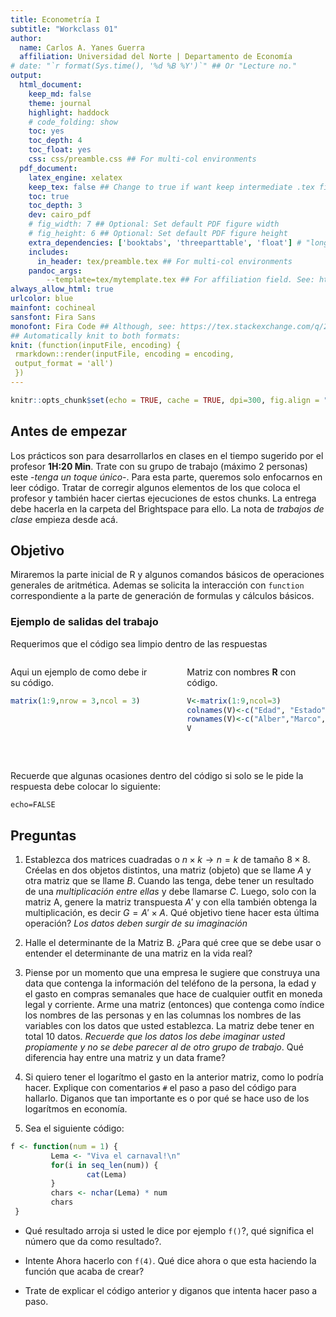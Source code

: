 ```yaml
---
title: Econometría I
subtitle: "Workclass 01"
author:
  name: Carlos A. Yanes Guerra
  affiliation: Universidad del Norte | Departamento de Economía
# date: "`r format(Sys.time(), '%d %B %Y')`" ## Or "Lecture no."
output: 
  html_document:
    keep_md: false
    theme: journal
    highlight: haddock
    # code_folding: show
    toc: yes
    toc_depth: 4
    toc_float: yes
    css: css/preamble.css ## For multi-col environments
  pdf_document:
    latex_engine: xelatex
    keep_tex: false ## Change to true if want keep intermediate .tex file
    toc: true
    toc_depth: 3
    dev: cairo_pdf
    # fig_width: 7 ## Optional: Set default PDF figure width
    # fig_height: 6 ## Optional: Set default PDF figure height
    extra_dependencies: ['booktabs', 'threeparttable', 'float'] # "longtable"
    includes:
      in_header: tex/preamble.tex ## For multi-col environments
    pandoc_args:
        --template=tex/mytemplate.tex ## For affiliation field. See: https://bit.ly/2T191uZ
always_allow_html: true
urlcolor: blue
mainfont: cochineal
sansfont: Fira Sans
monofont: Fira Code ## Although, see: https://tex.stackexchange.com/q/294362
## Automatically knit to both formats:
knit: (function(inputFile, encoding) {
 rmarkdown::render(inputFile, encoding = encoding, 
 output_format = 'all') 
 })
---
```


```r
knitr::opts_chunk$set(echo = TRUE, cache = TRUE, dpi=300, fig.align = "center")
```

## Antes de empezar

Los prácticos son para desarrollarlos en clases en el tiempo sugerido por el profesor **1H:20 Min**. Trate con su grupo de trabajo (máximo 2 personas) este -*tenga un toque único*-. Para esta parte, queremos solo enfocarnos en leer código. Tratar de corregir algunos elementos de los que coloca el profesor y también hacer ciertas ejecuciones de estos chunks. La entrega debe hacerla en la carpeta del Brightspace para ello. La nota de *trabajos de clase* empieza desde acá.

## Objetivo

Miraremos la parte inicial de R y algunos comandos básicos de operaciones generales de aritmética. Ademas se solicita la interacción con `function` correspondiente a la parte de generación de formulas y cálculos básicos.

### Ejemplo de salidas del trabajo

Requerimos que el código sea limpio dentro de las respuestas

:::::: {.columns}
::: {.column width="48%" data-latex="{0.48\textwidth}"}
Aqui un ejemplo de como debe ir su código.

```r
matrix(1:9,nrow = 3,ncol = 3)   
```
:::

::: {.column width="4%" data-latex="{0.04\textwidth}"}
\ <!-- an empty Div (with a white space), serving as a column separator -->
:::

::: {.column width="48%" data-latex="{0.48\textwidth}"}
Matriz con nombres **R** con código.

```r
V<-matrix(1:9,ncol=3)
colnames(V)<-c("Edad", "Estado","Código")
rownames(V)<-c("Alber","Marco","Maria")
V
```
:::
::::::
\ <!-- an empty Div again to give some extra space before the next block -->

Recuerde que algunas ocasiones dentro del código si solo se le pide la respuesta debe colocar lo siguiente:

`echo=FALSE`

\newpage

## Preguntas

1. Establezca dos matrices cuadradas o $n\times k\rightarrow n=k$ de tamaño $8 \times 8$. Créelas en dos objetos distintos, una matriz (objeto) que se llame $A$ y otra matriz que se llame $B$. Cuando las tenga, debe tener un resultado de una *multiplicación entre ellas* y debe llamarse $C$. Luego, solo con la matriz A, genere la matriz transpuesta $A'$ y con ella también obtenga la multiplicación, es decir $G=A'\times A$. Qué objetivo tiene hacer esta última operación? *Los datos deben surgir de su imaginación* 

2. Halle el determinante de la Matriz B. ¿Para qué cree que se debe usar o entender el determinante de una matriz en la vida real?

3.  Piense por un momento que una empresa le sugiere que construya una data que contenga la información del teléfono de la persona, la edad y el gasto en compras semanales que hace de cualquier outfit en moneda legal y corriente. Arme una matriz (entonces) que contenga como índice los nombres de las personas y en las columnas los nombres de las variables con los datos que usted establezca. La matriz debe tener en total 10 datos. *Recuerde que los datos los debe imaginar usted propiamente y no se debe parecer al de otro grupo de trabajo*. Qué diferencia hay entre una matriz y un data frame?

4. Si quiero tener el logarítmo el gasto en la anterior matriz, como lo podría hacer. Explique con comentarios `#` el paso a paso del código para hallarlo. Diganos que tan importante es o por qué se hace uso de los logarítmos en economía.

5. Sea el siguiente código:

```r
f <- function(num = 1) {
         Lema <- "Viva el carnaval!\n"
         for(i in seq_len(num)) {
                 cat(Lema)
         }
         chars <- nchar(Lema) * num
         chars
 }
```
+ Qué resultado arroja si usted le dice por ejemplo `f()`?, qué significa el número que da como resultado?. 
+ Intente Ahora hacerlo con `f(4)`. Qué dice ahora o que esta haciendo la función que acaba de crear?

+ Trate de explicar el código anterior y diganos que intenta hacer paso a paso.

